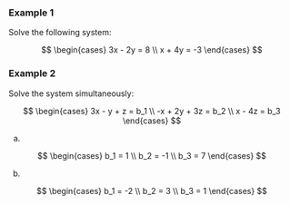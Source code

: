 ### Example 1

Solve the following system:

$$
\begin{cases}
3x - 2y = 8 \\
x + 4y = -3
\end{cases}
$$

### Example 2

Solve the system simultaneously:

$$ \begin{cases}
3x - y + z = b_1 \\
-x + 2y + 3z = b_2 \\
x - 4z = b_3
\end{cases} $$

a)

$$ \begin{cases}
b_1 = 1 \\
b_2 = -1 \\
b_3 = 7
\end{cases} $$

b)

$$ \begin{cases}
b_1 = -2 \\
b_2 = 3 \\
b_3 = 1
\end{cases} $$
